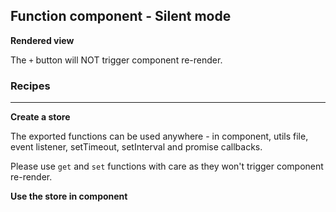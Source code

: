 



<Meta
	title="React/Class component/Silent mode"
	parameters={defaultDocParams()}
/>

<Installation />

## Function component - Silent mode

**Rendered view**

The `+` button will NOT trigger component re-render.

<Canvas className="custom-docs-story">
	<CCSilentMode />
</Canvas>

### Recipes

---

**Create a store**

The exported functions can be used anywhere - in component, utils file, event listener, setTimeout, setInterval and promise callbacks.

Please use `get` and `set` functions with care as they won't trigger component re-render.

<CodeView
	componentName="CCSilentMode"
	jsContent={StoreJsContent}
	tsContent={StoreTsContent}
/>

**Use the store in component**

<CodeView
	componentName="CCSilentMode"
	jsContent={ComponentJsContent}
	tsContent={ComponentTsContent}
/>
